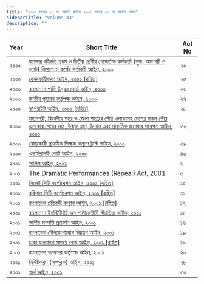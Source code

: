 ```yaml
---
title: "২০০০ সনের ২০ নং আইন হইতে ২০০১ সনের ৩০ নং আইন পর্যন্ত"
sidebarTitle: "Volume 33"
description: ""
---
```


| Year | Short Title | Act No |
|------|-------------|--------|
| ২০০০ | [ক্যাডার বহির্ভূত প্রথম ও দ্বিতীয় শ্রেণীর গেজেটেড কর্মকর্তা (শুল্ক, আবগারী ও ভ্যাট) নিয়োগ ও কর্মের শর্তাবলী আইন, ২০০০](/laws/volume-33/act-842) | ২০ |
| ২০০০ | [বেসরকারীকরণ আইন, ২০০০ [রহিত]](/laws/volume-33/act-843) | ২৫ |
| ২০০০ | [বাংলাদেশ পানি উন্নয়ন বোর্ড আইন, ২০০০](/laws/volume-33/act-844) | ২৬ |
| ২০০০ | [জাতীয় গৃহায়ন কর্তৃপক্ষ আইন, ২০০০](/laws/volume-33/act-845) | ২৭ |
| ২০০০ | [কপিরাইট আইন, ২০০০ [রহিত]](/laws/volume-33/act-846) | ২৮ |
| ২০০০ | [মহানগরী, বিভাগীয় শহর ও জেলা শহরের পৌর এলাকাসহ দেশের সকল পৌর এলাকার খেলার মাঠ, উন্মুক্ত স্থান, উদ্যান এবং প্রাকৃতিক জলাধার সংরক্ষণ আইন, ২০০০](/laws/volume-33/act-847) | ৩৬ |
| ২০০০ | [বেসরকারী প্রাথমিক শিক্ষক কল্যাণ ট্রাস্ট আইন, ২০০০](/laws/volume-33/act-848) | ৩৮ |
| ২০০০ | [এডমিরালটি কোর্ট আইন, ২০০০](/laws/volume-33/act-849) | ৪৩ |
| ২০০১ | [সালিস আইন, ২০০১](/laws/volume-33/act-850) | ১ |
| ২০০১ | [The Dramatic Performances (Repeal) Act, 2001](/laws/volume-33/act-851) | ৫ |
| ২০০১ | [সিলেট সিটি কর্পোরেশন আইন, ২০০১ [রহিত]](/laws/volume-33/act-852) | ১০ |
| ২০০১ | [বরিশাল সিটি কর্পোরেশন আইন, ২০০১ [রহিত]](/laws/volume-33/act-853) | ১১ |
| ২০০১ | [বাংলাদেশ প্রতিবন্ধী কল্যাণ আইন, ২০০১ [রহিত]](/laws/volume-33/act-854) | ১২ |
| ২০০১ | [বাংলাদেশ ইনস্টিটিউট অব পার্লামেন্টারী স্ট্যাডিজ আইন, ২০০১](/laws/volume-33/act-855) | ১৪ |
| ২০০১ | [অর্পিত সম্পত্তি প্রত্যর্পণ আইন, ২০০১](/laws/volume-33/act-856) | ১৬ |
| ২০০১ | [বাংলাদেশ টেলিযোগাযোগ নিয়ন্ত্রণ আইন, ২০০১](/laws/volume-33/act-857) | ১৮ |
| ২০০১ | [ঢাকা যানবাহন সমন্বয় বোর্ড আইন, ২০০১ [রহিত]](/laws/volume-33/act-858) | ১৯ |
| ২০০১ | [বাংলাদেশ স্থলবন্দর কর্তৃপক্ষ আইন, ২০০১](/laws/volume-33/act-859) | ২০ |
| ২০০১ | [নির্দিষ্টকরণ (সম্পূরক) আইন, ২০০১](/laws/volume-33/act-860) | ২৮ |
| ২০০১ | [অর্থ আইন, ২০০১](/laws/volume-33/act-861) | ৩০ |
